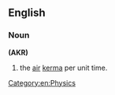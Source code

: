 ==English==

===Noun===
{{head|en|noun}} '''(AKR)'''

# the [[air]] [[kerma]] per unit time.

[[Category:en:Physics]]